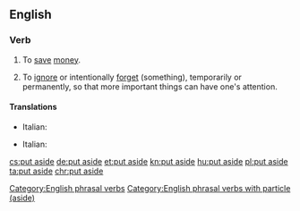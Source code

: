 ==English==

===Verb===
{{en-verb|puts aside|putting aside|put aside}}

# To [[save]] [[money]].
#: {{ux|en|I try to '''put''' a few dollars '''aside''' each week, just in case I need money in an emergency.}}
# To [[ignore]] or intentionally [[forget]] (something), temporarily or permanently, so that more important things can have one's attention.
#: {{ux|en|Let's '''put''' our differences '''aside''' for the moment, and get this project finished.}}

====Translations====
{{trans-top|save money}}
* Italian: {{t|it|mettere da parte}}
{{trans-mid}}
{{trans-bottom}}

{{trans-top|ignore or intentionally forget}}
* Italian: {{t|it|mettere da parte}}
{{trans-mid}}
{{trans-bottom}}


[[Category:English phrasal verbs]]
[[Category:English phrasal verbs with particle (aside)]]

[[cs:put aside]]
[[de:put aside]]
[[et:put aside]]
[[kn:put aside]]
[[hu:put aside]]
[[pl:put aside]]
[[ta:put aside]]
[[chr:put aside]]